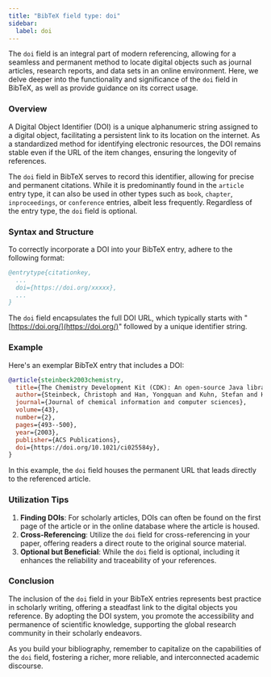 ```yaml
---
title: "BibTeX field type: doi"
sidebar:
  label: doi
---
```



The `doi` field is an integral part of modern referencing, allowing for a seamless and permanent method to locate digital objects such as journal articles, research reports, and data sets in an online environment. Here, we delve deeper into the functionality and significance of the `doi` field in BibTeX, as well as provide guidance on its correct usage.

<CiteDrive />

### Overview

A Digital Object Identifier (DOI) is a unique alphanumeric string assigned to a digital object, facilitating a persistent link to its location on the internet. As a standardized method for identifying electronic resources, the DOI remains stable even if the URL of the item changes, ensuring the longevity of references.

The `doi` field in BibTeX serves to record this identifier, allowing for precise and permanent citations. While it is predominantly found in the `article` entry type, it can also be used in other types such as `book`, `chapter`, `inproceedings`, or `conference` entries, albeit less frequently. Regardless of the entry type, the `doi` field is optional.

### Syntax and Structure

To correctly incorporate a DOI into your BibTeX entry, adhere to the following format:

```bibtex
@entrytype{citationkey,
  ...
  doi={https://doi.org/xxxxx},
  ...
}
```
The `doi` field encapsulates the full DOI URL, which typically starts with "[https://doi.org/](https://doi.org/)" followed by a unique identifier string.

### Example

Here's an exemplar BibTeX entry that includes a DOI:

```bibtex
@article{steinbeck2003chemistry,
  title={The Chemistry Development Kit (CDK): An open-source Java library for chemo-and bioinformatics},
  author={Steinbeck, Christoph and Han, Yongquan and Kuhn, Stefan and Horlacher, Oliver and Luttmann, Edgar and Willighagen, Egon},
  journal={Journal of chemical information and computer sciences},
  volume={43},
  number={2},
  pages={493--500},
  year={2003},
  publisher={ACS Publications},
  doi={https://doi.org/10.1021/ci025584y},
}
```

In this example, the `doi` field houses the permanent URL that leads directly to the referenced article.

### Utilization Tips

1. **Finding DOIs**: For scholarly articles, DOIs can often be found on the first page of the article or in the online database where the article is housed.
2. **Cross-Referencing**: Utilize the `doi` field for cross-referencing in your paper, offering readers a direct route to the original source material.
3. **Optional but Beneficial**: While the `doi` field is optional, including it enhances the reliability and traceability of your references.

### Conclusion

The inclusion of the `doi` field in your BibTeX entries represents best practice in scholarly writing, offering a steadfast link to the digital objects you reference. By adopting the DOI system, you promote the accessibility and permanence of scientific knowledge, supporting the global research community in their scholarly endeavors.

As you build your bibliography, remember to capitalize on the capabilities of the `doi` field, fostering a richer, more reliable, and interconnected academic discourse.

